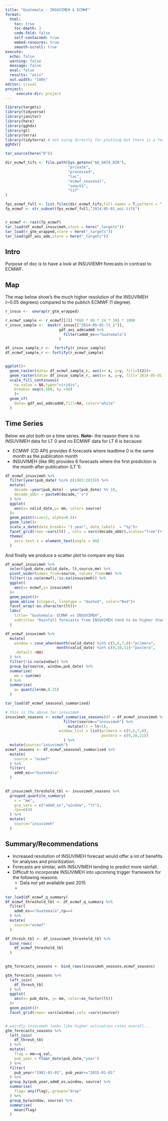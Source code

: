 ```yaml
---
title: "Guatemala - INSUVIMEH & ECMWF"
format:
  html:
    toc: true
    toc-depth: 3
    code-fold: false
    self-contained: true
    embed-resoures: true
    smooth-scroll: true
execute:
  echo: false
  warning: false
  message: false
  eval: false
  results: "asis"
  out.width: "100%"
editor: visual
project:
     execute-dir: project
---
```


```r
library(targets)
library(tidyverse)
library(janitor)
library(here)
library(gghdx)
library(gt)
library(terra)
library(tidyterra) # not using directly for plotting but there is a fortify.spatRaster method
gghdx()

tar_source(here("R"))

dir_ecmwf_tifs <- file.path(Sys.getenv("AA_DATA_DIR"),
                            "private",
                            "processed",
                            "lac",
                            "ecmwf_seasonal",
                            "seas51",
                            "tif"
)

fps_ecmwf_full <- list.files(dir_ecmwf_tifs,full.names = T,pattern = ".tif$")
fp_ecmwf <- str_subset(fps_ecmwf_full,"2014-05-01_aoi.tif$")


r_ecmwf <- rast(fp_ecmwf)
tar_load(df_ecmwf_insuvimeh,store = here("_targets"))
tar_load(r_gtm_wrapped,store = here("_targets"))
tar_load(gdf_aoi_adm,store = here("_targets"))

```

## Intro

Purpose of doc is to have a look at INSUVIEMH forecasts in contrast to ECMWF.

## Map

The map below show's the much higher resolution of the INSUVIMEH (~0.05 degrees) compared to the publich ECMWF (1 degree).

```r
r_insuv <-  unwrap(r_gtm_wrapped)

r_ecmwf_sample <- r_ecmwf[[2]] *(60 * 60 * 24 * 30) * 1000
r_insuv_sample <-  mask(r_insuv[["2014-05-01.lt_1"]],
                        gdf_aoi_adm$adm0 %>% 
                          filter(adm0_es=="Guatemala")
                        )

df_insuv_sample_r <-  fortify(r_insuv_sample)
df_ecmwf_sample_r <- fortify(r_ecmwf_sample)


ggplot()+
  geom_raster(data= df_ecmwf_sample_r, aes(x= x, y=y, fill=lt2))+
  geom_raster(data= df_insuv_sample_r, aes(x= x, y=y, fill=`2014-05-01.lt_1`))+
  scale_fill_continuous(
    na.value = NA,type="viridis",
    breaks= seq(0,500, by =30)
    )+
  geom_sf(
    data= gdf_aoi_adm$adm0,fill=NA, color="white"
  )

```



## Time Series

Below we plot both on a time series. 
**Note-** the reason there is no INSUVIMEH data for LT 0 and no ECMWF data for LT 6 is because:

- ECMWF (CD API) provides 6 forecasts where leadtime 0 is the same month as the publication month
- INSUVIMEH (like IRI) provides 6 forecasts where the first prediction is the month after publication (LT 1).

```r
df_ecmwf_insuvimeh %>% 
  filter(year(pub_date) %in% c(1983:2015)) %>% 
  mutate(
    decade =year(pub_date) - year(pub_date) %% 10,
    decade_abbr = paste0(decade,"'s")
  ) %>% 
  ggplot(
    aes(x= valid_date,y= mm, color= source)
  )+
  geom_point(size=1, alpha=0.5)+
  geom_line()+
  scale_x_date(date_breaks= "1 year", date_labels  = "%y")+
  facet_grid(rows =vars(lt) , cols = vars(decade_abbr),scales="free")+
  theme(
    axis.text.x = element_text(angle = 90)
  )
```

And finally we produce a scatter plot to compare any bias

```r
df_ecmwf_insuvimeh %>% 
  select(pub_date,valid_date, lt,source,mm) %>% 
  pivot_wider(names_from=source, values_from=mm) %>% 
  filter(!is.na(ecmwf),!is.na(insuvimeh)) %>% 
  ggplot(
    aes(x= ecmwf,y= insuvimeh)
  )+
  geom_point()+
  geom_abline (slope=1, linetype = "dashed", color="Red")+
  facet_wrap(~as.character(lt))+
  labs(
    title= "Guatemala: ECMWF vs INSUVIMEH",
    subtitle= "Rainfall forecasts from INSUVIMEH tend to be higher than ECMWF"
  )
```

```r
df_ecmwf_insuvimeh %>%
  mutate(
    window = case_when(month(valid_date) %in% c(5,6,7,8)~"primera",
                       month(valid_date) %in% c(9,10,11)~"postera",
    .default =NA)
  ) %>% 
  filter(!is.na(window)) %>% 
  group_by(source, window,pub_date) %>% 
  summarise(
    mm = sum(mm)
  ) %>% 
  summarise(
    q= quantile(mm,0.25)
  )

tar_load(df_ecmwf_seasonal_summarised)

# this is the above for insuvimeh
insuvimeh_seasons <- ecmwf_summarise_seasons(df = df_ecmwf_insuvimeh %>% 
                          filter(source=="insuvimeh") %>% 
                            mutate(lt = lt+1),
                        window_list = list(primera = c(5,6,7,8),
                                           postera = c(9,10,11))
                          ) %>% 
  mutate(source="insuvimeh")
ecmwf_seasons <- df_ecmwf_seasonal_summarised %>% 
  mutate(
    source = "ecmwf"
  ) %>% 
  filter(
    adm0_es=="Guatemala"
  )

  
df_insuvimeh_threshold_tbl <- insuvimeh_seasons %>% 
  grouped_quantile_summary(
    x = "mm",
    grp_vars = c("adm0_es","window", "lt"),
    rps=c(4)
  ) %>% 
  mutate(
    source="insuvimeh"
  )
```

## Summary/Recommendations

- Increased resolution of INSUVIMEH forecast would offer a lot of benefits for analyses and prioritization.
- Forecasts are similar, with INSUVIMEH tending to predict more rainfall.
- Difficult to incorporate INSUVIMEH into upcoming trigger framework for the following reasons:
  + Data not yet available past 2015
  + 


```r
tar_load(df_ecmwf_q_summary)
df_ecmwf_threshold_tbl <- df_ecmwf_q_summary %>% 
  filter(
    adm0_es=="Guatemala",rp==4
  ) %>% 
  mutate(
    source="ecmwf"
  )

df_thresh_tbl <- df_insuvimeh_threshold_tbl %>% 
  bind_rows(
    df_ecmwf_threshold_tbl
  ) 
  

gtm_forecasts_seasons <- bind_rows(insuvimeh_seasons,ecmwf_seasons)

gtm_forecasts_seasons %>% 
  left_join(
    df_thresh_tbl
  ) %>% 
  ggplot(
    aes(x= pub_date, y= mm, color=as_factor(lt))
  )+
  geom_point()+
  facet_grid(rows= vars(window),cols =vars(source))


# weirdly insuvimeh looks like higher activation rates overall...
gtm_forecasts_seasons %>% 
  left_join(
    df_thresh_tbl
  ) %>%
  mutate(
    flag = mm<=q_val,
    pub_year = floor_date(pub_date,"year")
  ) %>% 
  filter(
    pub_year>"1982-01-01", pub_year<="2015-01-01"
  ) %>% 
  group_by(pub_year,adm0_es,window, source) %>% 
  summarise(
    flag= any(flag),.groups="drop"
  ) %>% 
  group_by(window, source) %>% 
  summarise(
    mean(flag)
  )

```



